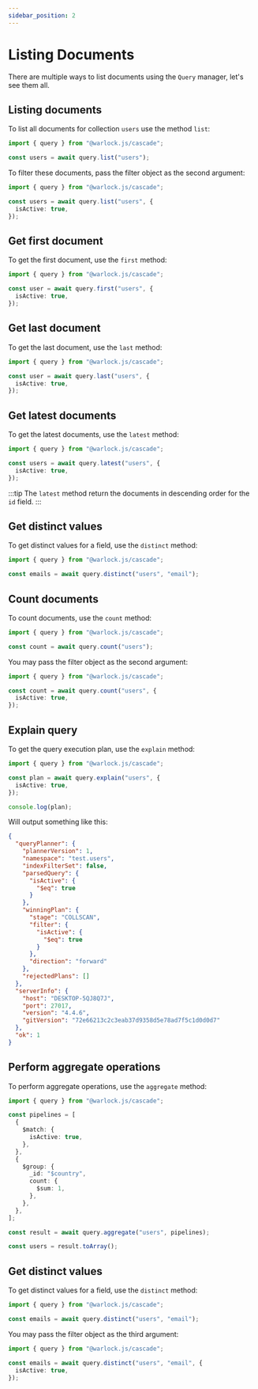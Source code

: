 ```yaml
---
sidebar_position: 2
---
```


# Listing Documents

There are multiple ways to list documents using the `Query` manager, let's see them all.

## Listing documents

To list all documents for collection `users` use the method `list`:

```ts title="src/app.ts"
import { query } from "@warlock.js/cascade";

const users = await query.list("users");
```

To filter these documents, pass the filter object as the second argument:

```ts title="src/app.ts"
import { query } from "@warlock.js/cascade";

const users = await query.list("users", {
  isActive: true,
});
```

## Get first document

To get the first document, use the `first` method:

```ts title="src/app.ts"
import { query } from "@warlock.js/cascade";

const user = await query.first("users", {
  isActive: true,
});
```

## Get last document

To get the last document, use the `last` method:

```ts title="src/app.ts"
import { query } from "@warlock.js/cascade";

const user = await query.last("users", {
  isActive: true,
});
```

## Get latest documents

To get the latest documents, use the `latest` method:

```ts title="src/app.ts"
import { query } from "@warlock.js/cascade";

const users = await query.latest("users", {
  isActive: true,
});
```

:::tip
The `latest` method return the documents in descending order for the `id` field.
:::

## Get distinct values

To get distinct values for a field, use the `distinct` method:

```ts title="src/app.ts"
import { query } from "@warlock.js/cascade";

const emails = await query.distinct("users", "email");
```

## Count documents

To count documents, use the `count` method:

```ts title="src/app.ts"
import { query } from "@warlock.js/cascade";

const count = await query.count("users");
```

You may pass the filter object as the second argument:

```ts title="src/app.ts"
import { query } from "@warlock.js/cascade";

const count = await query.count("users", {
  isActive: true,
});
```

## Explain query

To get the query execution plan, use the `explain` method:

```ts title="src/app.ts"
import { query } from "@warlock.js/cascade";

const plan = await query.explain("users", {
  isActive: true,
});

console.log(plan);
```

Will output something like this:

```json
{
  "queryPlanner": {
    "plannerVersion": 1,
    "namespace": "test.users",
    "indexFilterSet": false,
    "parsedQuery": {
      "isActive": {
        "$eq": true
      }
    },
    "winningPlan": {
      "stage": "COLLSCAN",
      "filter": {
        "isActive": {
          "$eq": true
        }
      },
      "direction": "forward"
    },
    "rejectedPlans": []
  },
  "serverInfo": {
    "host": "DESKTOP-5QJ8Q7J",
    "port": 27017,
    "version": "4.4.6",
    "gitVersion": "72e66213c2c3eab37d9358d5e78ad7f5c1d0d0d7"
  },
  "ok": 1
}
```

## Perform aggregate operations

To perform aggregate operations, use the `aggregate` method:

```ts title="src/app.ts"
import { query } from "@warlock.js/cascade";

const pipelines = [
  {
    $match: {
      isActive: true,
    },
  },
  {
    $group: {
      _id: "$country",
      count: {
        $sum: 1,
      },
    },
  },
];

const result = await query.aggregate("users", pipelines);

const users = result.toArray();
```

## Get distinct values

To get distinct values for a field, use the `distinct` method:

```ts title="src/app.ts"
import { query } from "@warlock.js/cascade";

const emails = await query.distinct("users", "email");
```

You may pass the filter object as the third argument:

```ts title="src/app.ts"
import { query } from "@warlock.js/cascade";

const emails = await query.distinct("users", "email", {
  isActive: true,
});
```
